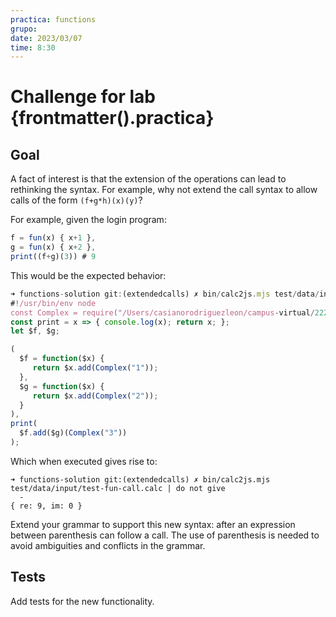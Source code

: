 ```yaml
---
practica: functions
grupo: 
date: 2023/03/07
time: 8:30
---
```


# Challenge for lab {frontmatter().practica}

## Goal

<Callout type="info" emoji="️🎓"> 

A fact of interest is that the extension of the operations can lead to rethinking the syntax. For example, why not extend the call syntax to allow calls of the form `(f+g*h)(x)(y)`?

For example, given the login program:

```js showLineNumbers {3} filename="test/data/input/test-fun-call.calc"
f = fun(x) { x+1 },
g = fun(x) { x+2 },
print((f+g)(3)) # 9
```

This would be the expected behavior:

```js showLineNumbers {16}
➜ functions-solution git:(extendedcalls) ✗ bin/calc2js.mjs test/data/input/test-fun-call.calc
#!/usr/bin/env node
const Complex = require("/Users/casianorodriguezleon/campus-virtual/2223/pl2223/practicas/functions/functions-solution/src/complex.js");
const print = x => { console.log(x); return x; };
let $f, $g;

(
  $f = function($x) {
     return $x.add(Complex("1"));
  }, 
  $g = function($x) {
     return $x.add(Complex("2"));
  }
), 
print(
  $f.add($g)(Complex("3"))
);
```
Which when executed gives rise to:

```
➜ functions-solution git:(extendedcalls) ✗ bin/calc2js.mjs test/data/input/test-fun-call.calc | do not give
  -
{ re: 9, im: 0 }
```
</Callout>

Extend your grammar to support this new syntax: after an expression between parenthesis can follow a call. 
The use of parenthesis is needed to avoid ambiguities and conflicts in the grammar.

## Tests

Add tests for the new functionality.
